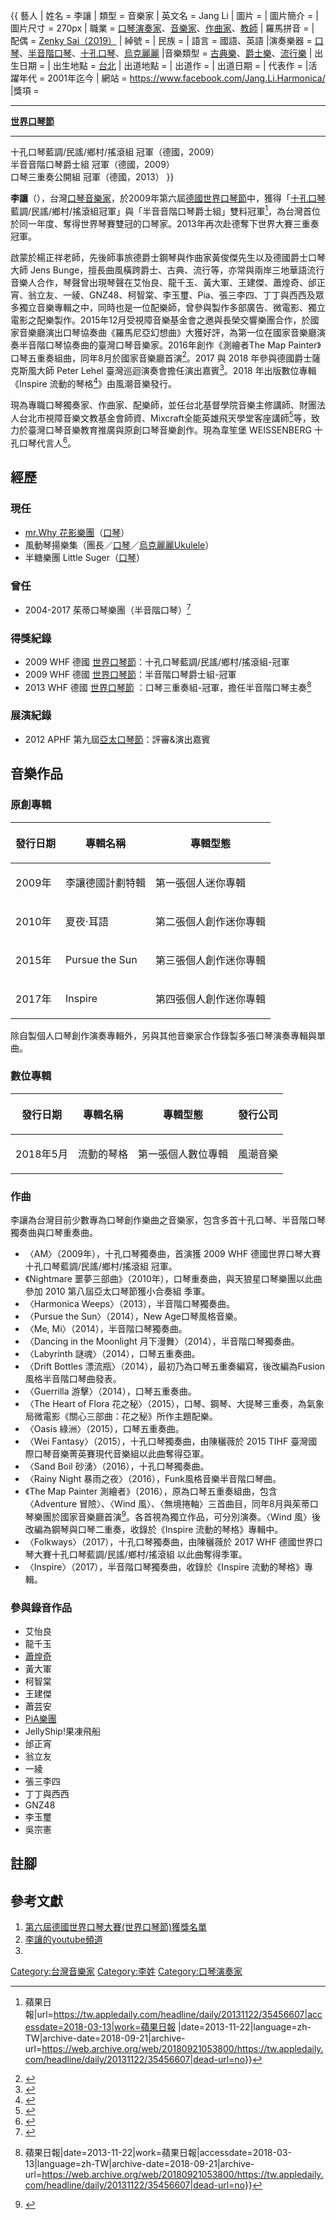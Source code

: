 {{BLPsources|time=2022-05-18T07:44:05+00:00}}
{{ 藝人
| 姓名 = 李讓
| 類型 = 音樂家
| 英文名 = Jang Li
| 圖片 = 
| 圖片簡介 = 
| 圖片尺寸 = 270px
| 職業 = [[口琴演奏家|口琴演奏家]]、[[音樂家|音樂家]]、[[作曲家|作曲家]]、[[教師|教師]]
| 羅馬拼音 = 
| 配偶 = [[Zenky_Sai（2019）|Zenky Sai（2019）]]
| 綽號 =
| 民族 = {{TWN}}
| 語言 = 國語、英語
|演奏樂器 = [[口琴|口琴]]、[[半音階口琴|半音階口琴]]、[[十孔口琴|十孔口琴]]、[[烏克麗麗|烏克麗麗]]
|音樂類型 = [[古典樂|古典樂]]、[[爵士樂|爵士樂]]、[[流行樂|流行樂]]
| 出生日期 = {{Birth date and age|1985|9|7}}
| 出生地點 = {{TWN}}[[台北|台北]]
| 出道地點 = 
| 出道作 = 
| 出道日期 = 
| 代表作 = 
|活躍年代 = 2001年迄今
| 網站 = https://www.facebook.com/Jang.Li.Harmonica/
|獎項 = 
----
'''[[世界口琴節|世界口琴節]]'''
----
十孔口琴藍調/民謠/鄉村/搖滾組 冠軍（德國，2009）<br/>
半音音階口琴爵士組 冠軍（德國，2009）<br/>
口琴三重奏公開組 冠軍（德國，2013）
}} 

'''李讓'''（{{lang-en|Jang Li}}），台灣[[口琴|口琴]][[音樂家|音樂家]]，於2009年第六屆[[德國|德國]][[世界口琴節|世界口琴節]]中，獲得「[[十孔口琴|十孔口琴]]藍調/民謠/鄉村/搖滾組冠軍」與「半音音階口琴爵士組」雙料冠軍<ref>{{cite news|title=人物特寫：德國口琴賽 男奪三重奏首冠 {{!}} 蘋果日報|url=https://tw.appledaily.com/headline/daily/20131122/35456607|accessdate=2018-03-13|work=[[蘋果日報|蘋果日報]] |date=2013-11-22|language=zh-TW|archive-date=2018-09-21|archive-url=https://web.archive.org/web/20180921053800/https://tw.appledaily.com/headline/daily/20131122/35456607|dead-url=no}}</ref>，為台灣首位於同一年度、奪得世界琴賽雙冠的口琴家。2013年再次赴德奪下世界大賽三重奏冠軍。

啟蒙於楊正祥老師，先後師事旅德爵士鋼琴與作曲家黃俊傑先生以及德國爵士口琴大師 Jens Bunge，擅長曲風橫跨爵士、古典、流行等，亦常與兩岸三地華語流行音樂人合作，琴聲曾出現琴聲在艾怡良、龍千玉、黃大軍、王建傑、蕭煌奇、邰正宵、翁立友、一綾、GNZ48、柯智棠、李玉璽、Pia、張三李四、丁丁與西西及眾多獨立音樂專輯之中，同時也是一位配樂師，曾參與製作多部廣告、微電影、獨立電影之配樂製作。2015年12月受視障音樂基金會之邀與長榮交響樂團合作，於國家音樂廳演出口琴協奏曲《羅馬尼亞幻想曲》大獲好評，為第一位在國家音樂廳演奏半音階口琴協奏曲的臺灣口琴音樂家。2016年創作《測繪者The Map Painter》口琴五重奏組曲，同年8月於國家音樂廳首演<ref>{{cite news|url=https://udn.com/news/story/6845/2452104|title=吹奏震撼樂章──茱蒂口琴樂團|date=2017-05-09|work=台灣光華雜誌|accessdate=2018-03-13|author=許容榕|archive-date=2018-09-10|archive-url=https://web.archive.org/web/20180910210018/https://udn.com/news/story/6845/2452104|dead-url=no}}</ref>。2017 與 2018 年參與德國爵士薩克斯風大師 Peter Lehel 臺灣巡迴演奏會擔任演出嘉賓<ref>{{Cite web|url=https://seanraycheng.wixsite.com/plaac|title=Peter Lehel in Asia/America Jazz Concerts|accessdate=|author=|date=|publisher=|archive-date=2018-09-11|archive-url=https://web.archive.org/web/20180911044557/https://seanraycheng.wixsite.com/plaac|dead-url=no}}</ref>。2018 年出版數位專輯《Inspire 流動的琴格<ref>{{Cite web|url=http://www.heartaiwan.com/map_album.jsp?id=muziu-0178|title=Hear! TAIWAN 台灣聲音地圖 ─ 聽台灣的聲音‧收集我的音樂風景：Inspire 流動的琴格|accessdate=|author=|date=|publisher=}}{{Dead link|date=2019年11月 |bot=InternetArchiveBot |fix-attempted=yes }}</ref>》由風潮音樂發行。

現為專職口琴獨奏家、作曲家、配樂師，並任台北基督學院音樂主修講師、財團法人台北市視障音樂文教基金會師資、Mixcraft全能英雄飛天學堂客座講師<ref>{{Cite web|url=http://www.ectw.net/aboutus/|title=MIXCRAFT全能音雄 - 飛天膠囊飛天學堂客座講師介紹|accessdate=|author=|date=|publisher=|archive-date=2018-08-14|archive-url=https://web.archive.org/web/20180814191351/http://www.ectw.net/aboutus/|dead-url=no}}</ref>等，致力於臺灣口琴音樂教育推廣與原創口琴音樂創作。現為韋笙堡 WEISSENBERG 十孔口琴代言人<ref>{{Cite web|url=http://www.weissenbergwind.com/tw/artists_show.php?item=4&id=8|title=韋笙堡 WEISSENBERG - 口琴代言人 Jang Li|accessdate=|author=|date=|publisher=}}</ref>。

== 經歷 ==
=== 現任 ===
* [https://www.facebook.com/Mr.WhyWhy/ mr.Why 花影樂團]（[[口琴|口琴]]）
* 風動琴揚樂集（團長／[[口琴|口琴]]／[[烏克麗麗|烏克麗麗]]Ukulele）
* 半糖樂團 Little Suger（[[口琴|口琴]]）

=== 曾任 ===

* 2004-2017 茱蒂口琴樂團（半音階口琴）<ref>{{Cite news|url=https://jmc.hksyu.edu/ourvoice/?p=9504&|title=迷惘中探索 吹奏出快樂 李讓的自我實現|author=李翌成|date=2018-03-11|work=仁聞報|accessdate=2018-03-11}}</ref>

=== 得獎紀錄 ===

* 2009 WHF 德國 [[世界口琴節|世界口琴節]]：十孔口琴藍調/民謠/鄉村/搖滾組-冠軍
* 2009 WHF 德國 [[世界口琴節|世界口琴節]]：半音階口琴爵士組-冠軍
* 2013 WHF 德國 [[世界口琴節|世界口琴節]] ：口琴三重奏組-冠軍，擔任半音階口琴主奏<ref>{{cite news|url=https://tw.appledaily.com/headline/daily/20131122/35456607|title=人物特寫：德國口琴賽 男奪三重奏首冠 {{!}} 蘋果日報|date=2013-11-22|work=蘋果日報|accessdate=2018-03-13|language=zh-TW|archive-date=2018-09-21|archive-url=https://web.archive.org/web/20180921053800/https://tw.appledaily.com/headline/daily/20131122/35456607|dead-url=no}}</ref>

=== 展演紀錄 ===

* 2012 APHF 第九屆[[亞太口琴節|亞太口琴節]]：評審&演出嘉賓

== 音樂作品 ==

=== 原創專輯 ===
{| class="wikitable"
|+
!發行日期
!專輯名稱
!專輯型態
|-
|2009年
|李讓德國計劃特輯
|第一張個人迷你專輯
|-
|2010年
|夏夜·耳語
|第二張個人創作迷你專輯
|-
|2015年
|Pursue the Sun
|第三張個人創作迷你專輯
|-
|2017年
|Inspire
|第四張個人創作迷你專輯
|}
除自製個人口琴創作演奏專輯外，另與其他音樂家合作錄製多張口琴演奏專輯與單曲。

=== 數位專輯 ===
{| class="wikitable"
|+
!發行日期
!專輯名稱
!專輯型態
!發行公司
|-
|2018年5月
|流動的琴格
|第一張個人數位專輯
|風潮音樂 
|}

=== 作曲 ===
李讓為台灣目前少數專為口琴創作樂曲之音樂家，包含多首十孔口琴、半音階口琴獨奏曲與口琴重奏曲。

* 〈AM〉（2009年），十孔口琴獨奏曲，首演獲 2009 WHF 德國世界口琴大賽十孔口琴藍調/民謠/鄉村/搖滾組 冠軍。
* 《Nightmare 噩夢三部曲》（2010年），口琴重奏曲，與天狼星口琴樂團以此曲參加 2010 第八屆亞太口琴節獲小合奏組 季軍。
* 〈Harmonica Weeps〉（2013），半音階口琴獨奏曲。
* 〈Pursue the Sun〉（2014），New Age口琴風格音樂。
* 〈Me, Mi〉（2014），半音階口琴獨奏曲。
* 〈Dancing in the Moonlight 月下漫舞〉（2014），半音階口琴獨奏曲。
* 〈Labyrinth 謎魂〉（2014），口琴五重奏曲。
* 〈Drift Bottles 漂流瓶〉（2014），最初乃為口琴五重奏編寫，後改編為Fusion風格半音階口琴曲發表。
* 〈Guerrilla 游擊〉（2014），口琴五重奏曲。
* 〈The Heart of Flora 花之秘〉（2015），口琴、鋼琴、大提琴三重奏，為氣象局微電影《關心三部曲：花之秘》所作主題配樂。
* 〈Oasis 綠洲〉（2015），口琴五重奏曲。
* 〈Wei Fantasy〉（2015），十孔口琴獨奏曲，由陳穲薇於 2015 TIHF 臺灣國際口琴音樂菁英賽現代音樂組以此曲奪得亞軍。
* 〈Sand Boil 砂湧〉（2016），十孔口琴獨奏曲。
* 〈Rainy Night 暴雨之夜〉（2016），Funk風格音樂半音階口琴曲。
* 《The Map Painter 測繪者》（2016），原為口琴五重奏組曲，包含〈Adventure 冒險〉、〈Wind 風〉、〈無境捲軸〉三首曲目，同年8月與茱蒂口琴樂團於國家音樂廳首演<ref>{{cite news|url=https://udn.com/news/story/6845/2452104|title=吹奏震撼樂章──茱蒂口琴樂團|date=2017-05-09|work=台灣光華雜誌|accessdate=2018-03-13|author1=許容榕|archive-date=2018-09-10|archive-url=https://web.archive.org/web/20180910210018/https://udn.com/news/story/6845/2452104|dead-url=no}}</ref>。各首視為獨立作品，可分別演奏。〈Wind 風〉後改編為鋼琴與口琴二重奏，收錄於《Inspire 流動的琴格》專輯中。
* 〈Folkways〉（2017），十孔口琴獨奏曲，由陳穲薇於 2017 WHF 德國世界口琴大賽十孔口琴藍調/民謠/鄉村/搖滾組 以此曲奪得季軍。
* 〈Inspire〉（2017），半音階口琴獨奏曲，收錄於《Inspire 流動的琴格》專輯。

=== 參與錄音作品 ===

* 艾怡良
* 龍千玉
* [[蕭煌奇|蕭煌奇]]
* 黃大軍
* 柯智棠
* 王建傑
* 蕭芸安
* [[PiA樂團|PiA樂團]]
* Jell­yShip!果凍飛船
* 邰正宵
* 翁立友
* 一綾
* 張三李四
* 丁丁與西西
* GNZ48
* 李玉璽
* 吳宗憲

== 註腳 ==
{{reflist}}

==參考文獻==
#[http://www.whf-2009.de/site/index.php?option=com_content&view=article&id=50&Itemid=50&lang=de 第六屆德國世界口琴大賽(世界口琴節)獲獎名單]
#[http://www.youtube.com/user/ryandog520 李讓的youtube頻道] {{Wayback|url=http://www.youtube.com/user/ryandog520 |date=20200815124704 }}
#{{cite web|title=茱蒂口琴樂團 Judy's Harmonica Ensemble|url=http://bloc.artlib.net.tw/bloc210.html|website=全球華人藝術網|accessdate=2018-03-13|archive-url=https://web.archive.org/web/20180313093404/http://bloc.artlib.net.tw/bloc210.html|archive-date=2018-03-13|dead-url=yes}}

[[Category:台灣音樂家|Category:台灣音樂家]]
[[Category:李姓|Category:李姓]]
[[Category:口琴演奏家|Category:口琴演奏家]]
